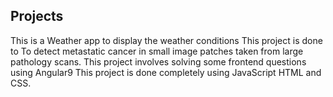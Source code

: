 ## Projects

<ProjectCard title="Weather App" link="https://blooming-cliffs-33874.herokuapp.com/" bg="linear-gradient(to right, #D4145A 0%, #FBB03B 100%)">
This is a Weather app to display the weather conditions 
</ProjectCard>

<ProjectCard title="Histopathologic Cancer Detection" link="https://www.kaggle.com/sarthak05/histopathologic-cancer-detection-minor-project/edit" bg="linear-gradient(to right, #D4145A 0%, #FBB03B 100%)">
This project is done to To detect metastatic cancer
in small image patches taken from large pathology scans.
</ProjectCard>

<ProjectCard title="Angular Fun" link="https://github.com/sarthak0505/Assignment_15-12-2020.git" bg="linear-gradient(to right, #D4145A 0%, #FBB03B 100%)">
This project involves solving some frontend questions using Angular9
</ProjectCard>

<ProjectCard title="Contact list" link="https://drive.google.com/file/d/1zFU0CZ7JUnBsgyqZpFPaBl73yIHyyo5L/view?usp=sharing" bg="linear-gradient(to right, #D4145A 0%, #FBB03B 100%)">
This project is done completely using JavaScript HTML and CSS.
</ProjectCard>

